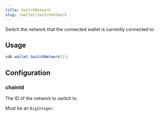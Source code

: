 ```yaml
---
title: SwitchNetwork
slug: /wallet/switchnetwork
---
```


Switch the network that the connected wallet is currently connected to.

## Usage

```csharp
sdk.wallet.SwitchNetwork(1);
```

## Configuration

### chainId

The ID of the network to switch to.

Must be an `BigInteger`.
